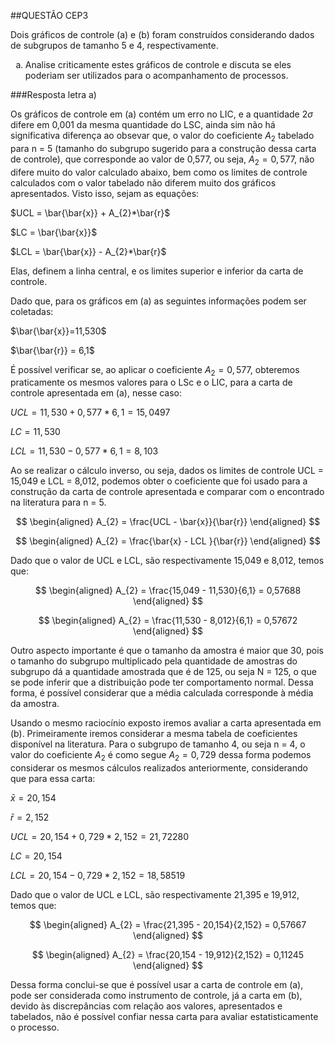 ##QUESTÃO CEP3

Dois gráficos de controle (a) e (b) foram construídos considerando dados de subgrupos de tamanho 5 e 4, respectivamente. 

a) Analise criticamente estes gráficos de controle e discuta se eles poderiam ser utilizados para o acompanhamento de processos.

###Resposta letra a)

Os gráficos de controle em (a) contém um erro no LIC, e a quantidade 2$\sigma$ difere em 0,001 da mesma quantidade do LSC, ainda sim não há significativa diferença ao obsevar que, o valor do coeficiente $A_{2}$ tabelado para n = 5 (tamanho do subgrupo sugerido para a construção dessa carta de controle), que corresponde ao valor de 0,577, ou seja, $A_{2} = 0,577$, não difere muito do valor calculado abaixo, bem como os limites de controle calculados com o valor tabelado não diferem muito dos gráficos apresentados. Visto isso, sejam as equações:

$UCL = \bar{\bar{x}} + A_{2}*\bar{r}$

$LC = \bar{\bar{x}}$

$LCL = \bar{\bar{x}} - A_{2}*\bar{r}$

Elas, definem a linha central, e os limites superior e inferior da carta de controle.

Dado que, para os gráficos em (a) as seguintes informações podem ser coletadas:

$\bar{\bar{x}}=11,530$

$\bar{\bar{r}} = 6,1$

É possível verificar se, ao aplicar o coeficiente $A_{2} = 0,577$, obteremos praticamente os mesmos valores para o LSc e o LIC, para a carta de controle apresentada em (a), nesse caso:

$UCL = 11,530 + 0,577 * 6,1 = 15,0497$

$LC = 11,530$

$LCL = 11,530 - 0,577 * 6,1 = 8,103$

Ao se realizar o cálculo inverso, ou seja, dados os limites de controle 
UCL = 15,049 e LCL = 8,012, podemos obter o coeficiente que foi usado para a construção da carta de controle apresentada e comparar com o encontrado na literatura para n = 5.

$$
\begin{aligned}
A_{2} = \frac{UCL - \bar{x}}{\bar{r}}
\end{aligned}
$$

$$
\begin{aligned}
A_{2} = \frac{\bar{x} - LCL }{\bar{r}}
\end{aligned}
$$

Dado que o valor de UCL e LCL, são respectivamente 15,049 e 8,012, temos que:

$$
\begin{aligned}
A_{2} = \frac{15,049 - 11,530}{6,1} = 0,57688
\end{aligned}
$$

$$
\begin{aligned}
A_{2} = \frac{11,530 - 8,012}{6,1} = 0,57672
\end{aligned}
$$

Outro aspecto importante é que o tamanho da amostra é maior que 30, pois o tamanho do subgrupo multiplicado pela quantidade de amostras do subgrupo dá a quantidade amostrada que é de 125, ou seja N = 125, o que se pode inferir que a distribuição pode ter comportamento normal. Dessa forma, é possível considerar que a média calculada corresponde à média da amostra.

Usando o mesmo raciocínio exposto iremos avaliar a carta apresentada em (b). Primeiramente iremos considerar a mesma tabela de coeficientes disponível na literatura. Para o subgrupo de tamanho 4, ou seja n = 4, o valor do coeficiente $A_{2}$ é como segue $A_{2} = 0,729$ dessa forma podemos considerar os mesmos cálculos realizados anteriormente, considerando que para essa carta:

$\bar{x}=20,154$

$\bar{r} = 2,152$

$UCL = 20,154 + 0,729 * 2,152 = 21,72280$

$LC = 20,154$

$LCL = 20,154 - 0,729 * 2,152 = 18,58519$

Dado que o valor de UCL e LCL, são respectivamente 21,395 e 19,912, temos que:

$$
\begin{aligned}
A_{2} = \frac{21,395 - 20,154}{2,152} = 0,57667
\end{aligned}
$$

$$
\begin{aligned}
A_{2} = \frac{20,154 - 19,912}{2,152} = 0,11245
\end{aligned}
$$

Dessa forma conclui-se que é possível usar a carta de controle em (a), pode ser considerada como instrumento de controle, já a carta em (b), devido às discrepâncias com relação aos valores, apresentados e tabelados, não é possível confiar nessa carta para avaliar estatisticamente o processo.


\newpage
